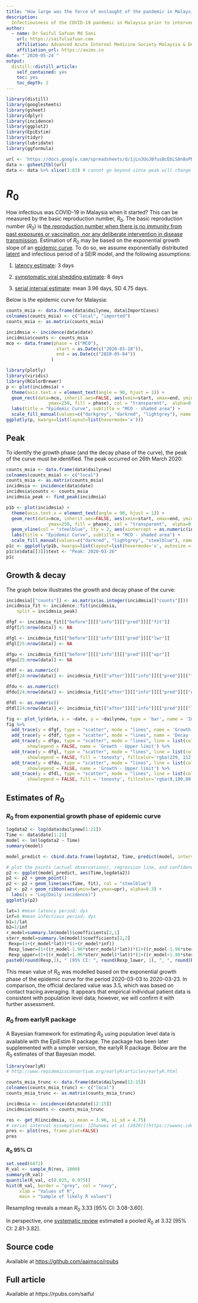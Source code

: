 ```yaml
---
title: "How large was the force of onslaught of the pandemic in Malaysia in the beginning?"
description: 
  Infectiousness of the COVID-19 pandemic in Malaysia prior to intervention.
author:
  - name: Dr Saiful Safuan Md Sani 
    url: https://saifulsafuan.com
    affiliation: Advanced Acute Internal Medicine Society Malaysia & Department of Medicine Hospital Kuala Lumpur
    affiliation_url: https://aaims.co
date: "`2020-05-24`"
output: 
  distill::distill_article:
    self_contained: yes
    toc: yes
    toc_depth: 2
---
```

```r
library(distill)
library(googlesheets)
library(gsheet)
library(dplyr)
library(incidence)
library(ggplot2)
library(EpiEstim)
library(tidyr)
library(lubridate)
library(ggformula)
```
```r
url <- 'https://docs.google.com/spreadsheets/d/1jLn3UoJBfusBcEbLS8n8oPBJd6bUiA0WMqZ7LHNkdjw/edit?usp=sharing'
data <- gsheet2tbl(url)
data <- data %>% slice(3:83) # cannot go beyond since peak will change
```

# $R_0$  

How infectious was COVID-19 in Malaysia when it started? This can be measured by the basic reproduction number, $R_0$. The basic reproduction number ($R_0$) is [the reproduction number when there is no immunity from past exposures or vaccination, nor any deliberate intervention in disease transmission](https://www1.health.gov.au/internet/publications/publishing.nsf/Content/mathematical-models~mathematical-models-models.htm~mathematical-models-2.2.htm). Estimation of $R_0$ may be based on the exponential growth slope of an [epidemic curve](https://www.cdc.gov/foodsafety/outbreaks/investigating-outbreaks/epi-curves.html). To do so, we assume exponentially distributed [latent](https://arxiv.org/pdf/1705.01079.pdf) and infectious period of a SEIR model, and the following assumptions:  

1. [latency estimate](https://www.cdc.gov/mmwr/volumes/69/wr/pdfs/mm6914e1-H.pdf): 3 days  

2. [symptomatic viral shedding estimate](https://www.nature.com/articles/s41591-020-0869-5.pdf): 8 days  

3. [serial interval estimate](https://wwwnc.cdc.gov/eid/article/26/6/20-0357_article): mean 3.96 days, SD 4.75 days.      

Below is the epidemic curve for Malaysia:

```r
counts_msia <- data.frame(data$dailynew, data$ImportCases)
colnames(counts_msia) <- c("local", "imported")
counts_msia <- as.matrix(counts_msia)

incidmsia <- incidence(data$date)
incidmsia$counts <- counts_msia
mco <- data.frame(phase = c("MCO"),
                   start = as.Date(c("2020-03-18")),
                   end = as.Date(c("2020-05-04"))
                 )
```
```r
library(plotly)
library(viridis)
library(RColorBrewer)
p <- plot(incidmsia) + 
  theme(axis.text.x = element_text(angle = 90, hjust = 1)) +
  geom_rect(data=mco, inherit.aes=FALSE, aes(xmin=start, xmax=end, ymin=0,
                ymax=250, fill = phase), col = "transparent",  alpha=0.3) +
  labs(title = "Epidemic Curve", subtitle = "MCO - shaded area") +
  scale_fill_manual(values=c("darkgrey", "darkred", "lightgrey"), name = "Key")
ggplotly(p, kwargs=list(layout=list(hovermode='x')))
```

## Peak

To identify the growth phase (and the decay phase of the curve), the peak of the curve must be identified. The peak occurred on 26th March 2020: 

```r
counts_msia <- data.frame(data$dailynew)
colnames(counts_msia) <- c("local")
counts_msia <- as.matrix(counts_msia)
incidmsia <- incidence(data$date)
incidmsia$counts <- counts_msia
incidmsia_peak <- find_peak(incidmsia)

p1b <- plot(incidmsia) + 
  theme(axis.text.x = element_text(angle = 90, hjust = 1)) +
  geom_rect(data=mco, inherit.aes=FALSE, aes(xmin=start, xmax=end, ymin=0,
                ymax=250, fill = phase), col = "transparent",  alpha=0.3) +
  geom_vline(col = "steelblue", lty = 2, aes(xintercept = as.numeric(incidmsia_peak), text = paste(incidmsia_peak))) + 
  labs(title = "Epidemic Curve", subtitle = "MCO - shaded area") +
  scale_fill_manual(values=c("darkred", "lightgrey", "steelblue"), name = "Key")
p1c <- ggplotly(p1b, kwargs=list(layout=list(hovermode='x', autosize = F, width = 766, height = 500, margin = m)))
p1c$x$data[[3]]$text <- "Peak: 2020-03-26"
p1c
```

## Growth & decay

The graph below illustrates the growth and decay phase of the curve:

```r
incidmsia[["counts"]] <- as.matrix(as.integer(incidmsia[["counts"]]))
incidmsia_fit <- incidence::fit(incidmsia, 
    split = incidmsia_peak)

dfgf <- incidmsia_fit[["before"]][["info"]][["pred"]][["fit"]]
dfgf[25:nrow(data)] <- NA

dfgl <- incidmsia_fit[["before"]][["info"]][["pred"]][["lwr"]]
dfgl[25:nrow(data)] <- NA

dfgu <- incidmsia_fit[["before"]][["info"]][["pred"]][["upr"]]
dfgu[25:nrow(data)] <- NA

dfdf <- as.numeric()
dfdf[24:nrow(data)] <- incidmsia_fit[["after"]][["info"]][["pred"]][["fit"]]

dfdu <- as.numeric()
dfdu[24:nrow(data)] <- incidmsia_fit[["after"]][["info"]][["pred"]][["upr"]]

dfdl <- as.numeric()
dfdl[24:nrow(data)] <- incidmsia_fit[["after"]][["info"]][["pred"]][["lwr"]]
```

```r
fig <- plot_ly(data, x = ~date, y = ~dailynew, type = 'bar', name = 'Incidence')
fig %>% 
  add_trace(y = dfgf, type = "scatter", mode = "lines", name = 'Growth - Fit') %>% 
  add_trace(y = dfdf, type = "scatter", mode = "lines", name = 'Decay - Fit') %>% 
  add_trace(y = dfgu, type = "scatter", mode = "lines", line = list(color = 'transparent'),
        showlegend = FALSE, name = 'Growth - Upper limit') %>% 
  add_trace(y = dfgl, type = "scatter", mode = "lines", line = list(color = 'transparent'),
        showlegend = FALSE, fill = 'tonexty', fillcolor='rgba(239, 112, 21,0.4)', name = 'Growth - Lower limit') %>% 
  add_trace(y = dfdu, type = "scatter", mode = "lines", line = list(color = 'transparent'),
        showlegend = FALSE, name = 'Growth - Upper limit') %>% 
  add_trace(y = dfdl, type = "scatter", mode = "lines", line = list(color = 'transparent'),
        showlegend = FALSE, fill = 'tonexty', fillcolor='rgba(0,100,80,0.4)', name = 'Growth - Lower limit')
```

## Estimates of $R_0$

### $R_0$ from exponential growth phase of epidemic curve

```r
logdata2 <- log(data$dailynew[1:21])
Time <- data$date[1:21]
model <- lm(logdata2 ~ Time)
summary(model)
```

```r
model_predict <- cbind.data.frame(logdata2, Time, predict(model, interval = 'confidence'))

# plot the points (actual observations), regression line, and confidence interval
p2 <- ggplot(model_predict, aes(Time,logdata2))
p2 <- p2 + geom_point()
p2 <- p2 + geom_line(aes(Time, fit), col = "steelblue")
p2 <- p2 + geom_ribbon(aes(ymin=lwr,ymax=upr), alpha=0.3) +
  labs(y = "Log(Daily incidence)")
ggplotly(p2)
```

```r
lat=3 #mean latency period; dys
inf=8 #mean infectious period; dys
b1=1/lat
b2=1/inf
r_model=summary.lm(model)$coefficients[2,1]
sterr_model=summary.lm(model)$coefficients[2,2]
 Rexp=(1+(r_model*lat))*(1+(r_model*inf)) 
 Rexp_lower=(1+((r_model-1.96*sterr_model)*lat))*(1+((r_model-1.96*sterr_model)*inf))
 Rexp_upper=(1+((r_model+1.96*sterr_model)*lat))*(1+((r_model+1.96*sterr_model)*inf)) 
paste0(round(Rexp,1), " [95% CI: ", round(Rexp_lower, 1), ", ", round(Rexp_upper, 1), "]")
```

This mean value of $R_0$ was modelled based on the exponential growth phase of the epidemic curve for the period 2020-03-03 to 2020-03-23. In comparison, the official declared value was 3.5, which was based on contact tracing averaging. It appears that empirical individual patient data is consistent with population level data; however, we will confirm it with further assessment.

### $R_0$ from earlyR package  

A Bayesian framework for estimating $R_0$ using population level data is available with the EpiEstim R package. The package has been later supplemented with a simpler version, the earlyR R package. Below are the $R_0$ estimates of that Bayesian model.

```r
library(earlyR)
# http://www.repidemicsconsortium.org/earlyR/articles/earlyR.html  

counts_msia_trunc <- data.frame(data$dailynew[12:15])
colnames(counts_msia_trunc) <- c("local")
counts_msia_trunc <- as.matrix(counts_msia_trunc)

incidmsia <- incidence(data$date[12:15])
incidmsia$counts <- counts_msia_trunc

res <- get_R(incidmsia, si_mean = 3.96, si_sd = 4.75)
# serial interval assumptions: [Zhanwei et al (2020)](https://wwwnc.cdc.gov/eid/article/26/6/20-0357_article)
pres <- plot(res, frame.plot=FALSE)
pres
```

#### $R_0$ 95% CI

```r
set.seed(6472)
R_val <- sample_R(res, 1000)
summary(R_val)
quantile(R_val, c(0.025, 0.975))
hist(R_val, border = "grey", col = "navy",
     xlab = "Values of R",
     main = "Sample of likely R values")
```

Resampling reveals a mean $R_0$ 3.33 [95% CI: 3.08-3.60].

In perspective, one [systematic review](https://www.jpmph.org/journal/view.php?doi=10.3961/jpmph.20.076) estimated a pooled $R_0$ at 3.32 [95% CI: 2.81-3.82].

## Source code {.appendix}

Available at <https://github.com/aaimsco/rpubs>

## Full article {.appendix}

Available at https://rpubs.com/saiful